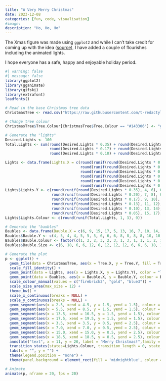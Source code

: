 ```yaml
---
title: "A Very Merry Christmas"
date: 2023-12-08
categories: [fun, code, visualisation]
#image: 
description: "Ho, Ho, Ho"
---
```


The Xmas figure was made using `ggplot2` and while I can't take credit for coming up with the idea ([source](https://t-redactyl.io/blog/2016/12/a-very-ggplot2-christmas.html)), I have added a couple of flourishes including the animated lights.

I hope everyone has a safe, happy and enjoyable holiday period.

```r
#| warning: false
#| message: false
library(ggplot2)
library(gganimate)
library(gifski)
library(extrafont)
loadfonts()

# Read in the base Christmas tree data
ChristmasTree <- read.csv("https://raw.githubusercontent.com/t-redactyl/Blog-posts/master/Christmas%20tree%20base%20data.csv")

# Change tree colour
ChristmasTree$Tree.Colour[ChristmasTree$Tree.Colour == "#143306"] <- "green4"

# Generate the "lights"
Desired.Lights <- 100
Total.Lights <- sum(round(Desired.Lights * 0.35) + round(Desired.Lights * 0.20) + 
                    round(Desired.Lights * 0.17) + round(Desired.Lights * 0.13) +
                    round(Desired.Lights * 0.10) + round(Desired.Lights * 0.05))

Lights <- data.frame(Lights.X = c(round(runif(round(Desired.Lights * 0.35), 4, 18), 0),
                                  round(runif(round(Desired.Lights * 0.20), 5, 17), 0),
                                  round(runif(round(Desired.Lights * 0.17), 6, 16), 0),
                                  round(runif(round(Desired.Lights * 0.13), 7, 15), 0),
                                  round(runif(round(Desired.Lights * 0.10), 8, 14), 0),
                                  round(runif(round(Desired.Lights * 0.05), 10, 12), 0)))
Lights$Lights.Y <- c(round(runif(round(Desired.Lights * 0.35), 4, 6), 0),
                     round(runif(round(Desired.Lights * 0.20), 7, 8), 0),
                     round(runif(round(Desired.Lights * 0.17), 9, 10), 0),
                     round(runif(round(Desired.Lights * 0.13), 11, 12), 0),
                     round(runif(round(Desired.Lights * 0.10), 13, 14), 0),
                     round(runif(round(Desired.Lights * 0.05), 15, 17), 0))
Lights$Lights.Colour <- c(round(runif(Total.Lights, 1, 3), 0))

# Generate the "baubles"
Baubles <- data.frame(Bauble.X = c(6, 9, 15, 17, 5, 13, 16, 7, 10, 14, 7, 9, 11, 14, 8, 14, 9, 12, 11, 12, 14, 11, 17, 10))
Baubles$Bauble.Y <- c(4, 5, 4, 4, 5, 5, 5, 6, 6, 6, 8, 8, 8, 8, 10, 10, 11, 11, 12, 13, 10, 16, 7, 14)
Baubles$Bauble.Colour <- factor(c(1, 2, 2, 3, 2, 3, 1, 3, 1, 1, 1, 2, 1, 2, 3, 3, 2, 1, 3, 2, 1, 3, 3, 1))
Baubles$Bauble.Size <- c(6, 18, 6, 6, 12, 6, 12, 12, 12, 6, 6, 6, 18, 18, 18, 12, 18, 6, 6, 12, 12, 18, 18, 12)

# Generate the plot
p <- ggplot() + 
  geom_tile(data = ChristmasTree, aes(x = Tree.X, y = Tree.Y, fill = Tree.Colour)) +
  scale_fill_identity() + 
  geom_point(data = Lights, aes(x = Lights.X, y = Lights.Y), color = "lightgoldenrodyellow", shape = 8) +
  geom_point(data = Baubles, aes(x = Bauble.X, y = Bauble.Y, colour = Bauble.Colour), size = Baubles$Bauble.Size, shape = 16) +
  scale_colour_manual(values = c("firebrick2", "gold", "blue3")) +
  scale_size_area(max_size = 12) +
  theme_bw() +
  scale_x_continuous(breaks = NULL) + 
  scale_y_continuous(breaks = NULL) +
  geom_segment(aes(x = 2.5, xend = 4.5, y = 1.5, yend = 1.5), colour = "blueviolet", size = 2) +
  geom_segment(aes(x = 5.5, xend = 8.5, y = 1.5, yend = 1.5), colour = "dodgerblue3", size = 2) +
  geom_segment(aes(x = 13.5, xend = 16.5, y = 1.5, yend = 1.5), colour = "blueviolet", size = 2) +
  geom_segment(aes(x = 17.5, xend = 19.5, y = 1.5, yend = 1.5), colour = "dodgerblue3", size = 2) +
  geom_segment(aes(x = 3.5, xend = 3.5, y = 0.5, yend = 2.5), colour = "blueviolet", size = 2) +
  geom_segment(aes(x = 7.0, xend = 7.0, y = 0.5, yend = 2.5), colour = "dodgerblue3", size = 2) +
  geom_segment(aes(x = 15.0, xend = 15.0, y = 0.5, yend = 2.5), colour = "blueviolet", size = 2) +
  geom_segment(aes(x = 18.5, xend = 18.5, y = 0.5, yend = 2.5), colour = "dodgerblue3", size = 2) +
  annotate("text", x = 11, y = 20, label = "Merry Christmas!",family = "Luminari", color = "white", size = 12) +
  transition_states(states=Lights.Colour, transition_length = 0, state_length = 0.0001) +
  labs(x = "", y = "") +
  theme(legend.position = "none") +
  theme(panel.background = element_rect(fill = 'midnightblue', colour = "yellow"))

# Animate
animate(p, nframe = 20, fps = 20)

```
